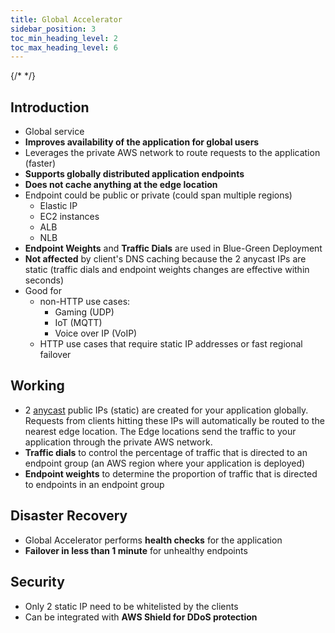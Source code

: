 ```yaml
---
title: Global Accelerator
sidebar_position: 3
toc_min_heading_level: 2
toc_max_heading_level: 6
---
```


{/* <TOCInline toc={toc} minHeadingLevel={2} maxHeadingLevel={6} /> */}

## Introduction
- Global service
- **Improves availability of the application for global users**
- Leverages the private AWS network to route requests to the application (faster)
- **Supports globally distributed application endpoints**
- **Does not cache anything at the edge location**
- Endpoint could be public or private (could span multiple regions)
  - Elastic IP
  - EC2 instances
  - ALB
  - NLB
- **Endpoint Weights** and **Traffic Dials** are used in Blue-Green Deployment
- **Not affected** by client's DNS caching because the 2 anycast IPs are static (traffic dials and endpoint weights changes are effective within seconds)
- Good for
  - non-HTTP use cases:
    - Gaming (UDP)
    - IoT (MQTT)
    - Voice over IP (VoIP)
  - HTTP use cases that require static IP addresses or fast regional failover

## Working
- 2 [anycast](../Concepts.mdx#) public IPs (static) are created for your application globally. Requests from clients hitting these IPs will automatically be routed to the nearest edge location. The Edge locations send the traffic to your application through the private AWS network.
- **Traffic dials** to control the percentage of traffic that is directed to an endpoint group (an AWS region where your application is deployed)
- **Endpoint weights** to determine the proportion of traffic that is directed to endpoints in an endpoint group

## Disaster Recovery
- Global Accelerator performs **health checks** for the application
- **Failover in less than 1 minute** for unhealthy endpoints

## Security
- Only 2 static IP need to be whitelisted by the clients
- Can be integrated with **AWS Shield for DDoS protection**
